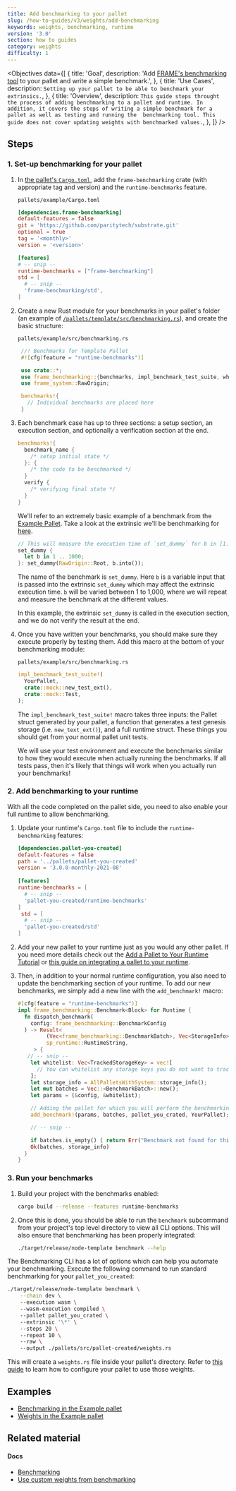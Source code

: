```yaml
---
title: Add benchmarking to your pallet
slug: /how-to-guides/v3/weights/add-benchmarking
keywords: weights, benchmarking, runtime
version: '3.0' 
section: how to guides
category: weights
difficulty: 1
---
```


<Objectives
  data={[
    {
      title: 'Goal',
      description: 'Add [FRAME\'s benchmarking tool](/rustdocs/latest/frame_benchmarking/macro.benchmarks.html) to your pallet and write a simple benchmark.',
    },
    {
      title: 'Use Cases',
      description:
        `Setting up your pallet to be able to benchmark your extrinsics.`,
    },
    {
      title: 'Overview',
      description:
        `This guide steps throught the process of adding benchmarking to a pallet and runtime. In addition,
        it covers the steps of writing a simple benchmark for a pallet as well as testing and running the 
        benchmarking tool. This guide does not cover updating weights with benchmarked values.`,
    },
  ]}
/>

## Steps

### 1. Set-up benchmarking for your pallet

1. In [the pallet's
   `Cargo.toml`](https://github.com/paritytech/substrate/blob/master/frame/example/Cargo.toml), add
   the `frame-benchmarking` crate (with appropriate tag and version) and the `runtime-benchmarks` feature.

   `pallets/example/Cargo.toml`

   ```toml
   [dependencies.frame-benchmarking]
   default-features = false
   git = 'https://github.com/paritytech/substrate.git'
   optional = true
   tag = '<monthly>'
   version = '<version>'

   [features]
   # -- snip --
   runtime-benchmarks = ["frame-benchmarking"]
   std = [
     # -- snip --
     'frame-benchmarking/std',
   ]
   ```

2. Create a new Rust module for your benchmarks in your pallet's folder (an example of
  [`/pallets/template/src/benchmarking.rs`](https://github.com/substrate-developer-hub/substrate-node-template/blob/latest/pallets/template/src/benchmarking.rs)),
   and create the basic structure:

   `pallets/example/src/benchmarking.rs`

   ```rust
    //! Benchmarks for Template Pallet
    #![cfg(feature = "runtime-benchmarks")]

    use crate::*;
    use frame_benchmarking::{benchmarks, impl_benchmark_test_suite, whitelisted_caller};
    use frame_system::RawOrigin;

    benchmarks!{
      // Individual benchmarks are placed here
    }
   ```

3. Each benchmark case has up to three sections: a setup section, an execution section, and
   optionally a verification section at the end.

   ```rust
   benchmarks!{
     benchmark_name {
       /* setup initial state */
     }: {
       /* the code to be benchmarked */
     }
     verify {
       /* verifying final state */
     }
   }
   ```

   We'll refer to an extremely basic example of a benchmark from the [Example Pallet](https://github.com/paritytech/substrate/blob/master/frame/example/src/lib.rs).
   Take a look at the extrinsic we'll be benchmarking for [here](http://github.com/paritytech/substrate/blob/master/frame/example/src/lib.rs#L543-562).

   ```rust
   // This will measure the execution time of `set_dummy` for b in [1..1000] range.
   set_dummy {
     let b in 1 .. 1000;
   }: set_dummy(RawOrigin::Root, b.into());
   ```

   The name of the benchmark is `set_dummy`. Here `b` is a variable input that is passed into the
   extrinsic `set_dummy` which may affect the extrinsic execution time. `b` will be varied between
   1 to 1,000, where we will repeat and measure the benchmark at the different values.

   In this example, the extrinsic `set_dummy` is called in the execution section, and we do not 
   verify the result at the end.

4. Once you have written your benchmarks, you should make sure they execute properly by testing
   them. Add this macro at the bottom of your benchmarking module:

   `pallets/example/src/benchmarking.rs`

   ```rust
   impl_benchmark_test_suite!(
     YourPallet,
     crate::mock::new_test_ext(),
     crate::mock::Test,
   );
   ```

   The `impl_benchmark_test_suite!` macro takes three inputs: the Pallet struct generated by your pallet,
   a function that generates a test genesis storage (i.e. `new_text_ext()`), and a full runtime
   struct. These things you should get from your normal pallet unit tests.

   We will use your test environment and execute the benchmarks similar to how they would execute
   when actually running the benchmarks. If all tests pass, then it's likely that things will
   work when you actually run your benchmarks!

### 2. Add benchmarking to your runtime

With all the code completed on the pallet side, you need to also enable your full runtime to allow
benchmarking.

1. Update your runtime's `Cargo.toml` file to include the `runtime-benchmarking` features:

   ```toml
   [dependencies.pallet-you-created]
   default-features = false
   path = '../pallets/pallet-you-created'
   version = '3.0.0-monthly-2021-08'
  
   [features]
   runtime-benchmarks = [
     # -- snip --
     'pallet-you-created/runtime-benchmarks'
   ]
    std = [
     # -- snip --
     'pallet-you-created/std'
   ]
   ```

2. Add your new pallet to your runtime just as you would any other pallet. If you need more details
   check out the [Add a Pallet to Your Runtime Tutorial](/tutorials/v3/add-a-pallet) or 
   [this guide on integrating a pallet to your runtime](/how-to-guides/v3/basics/pallet-integration).

3. Then, in addition to your normal runtime configuration, you also need to update the benchmarking
   section of your runtime. To add our new benchmarks, we simply add a new line with the `add_benchmark!` 
   macro:

   ```rust
   #[cfg(feature = "runtime-benchmarks")]
   impl frame_benchmarking::Benchmark<Block> for Runtime {
     fn dispatch_benchmark(
       config: frame_benchmarking::BenchmarkConfig
     ) -> Result<
			(Vec<frame_benchmarking::BenchmarkBatch>, Vec<StorageInfo>),
			sp_runtime::RuntimeString,
		> {
      // -- snip --
       let whitelist: Vec<TrackedStorageKey> = vec![
         // You can whitelist any storage keys you do not want to track here
       ];
       let storage_info = AllPalletsWithSystem::storage_info();
       let mut batches = Vec::<BenchmarkBatch>::new();
       let params = (&config, &whitelist);

       // Adding the pallet for which you will perform the benchmarking
       add_benchmark!(params, batches, pallet_you_crated, YourPallet);

       // -- snip --

       if batches.is_empty() { return Err("Benchmark not found for this pallet.".into()) }
       Ok(batches, storage_info)
     }
   }
   ```

### 3. Run your benchmarks

1. Build your project with the benchmarks enabled:

   ```bash
   cargo build --release --features runtime-benchmarks
   ```

2. Once this is done, you should be able to run the `benchmark` subcommand from your project's top 
   level directory to view all CLI options. This will also ensure that benchmarking has been properly integrated:

   ```bash
   ./target/release/node-template benchmark --help 
   ```

The Benchmarking CLI has a lot of options which can help you automate your benchmarking. Execute the following 
command to run standard benchmarking for your `pallet_you_created`:

```bash
./target/release/node-template benchmark \
    --chain dev \               
    --execution wasm \          
    --wasm-execution compiled \ 
    --pallet pallet_you_crated \   
    --extrinsic '\*' \          
    --steps 20 \                
    --repeat 10 \               
    --raw \                     
    --output ./pallets/src/pallet-created/weights.rs                 
```

This will create a `weights.rs` file inside your pallet's directory. Refer to [this guide](/how-to-guides/v3/weights/use-benchmark-weights) to learn 
how to configure your pallet to use those weights.


## Examples

- [Benchmarking in the Example pallet](https://github.com/paritytech/substrate/blob/master/frame/example/src/benchmarking.rs)
- [Weights in the Example pallet](https://github.com/paritytech/substrate/blob/master/frame/example/src/weights.rs)

## Related material

#### Docs 

- [Benchmarking](/v3/runtime/benchmarking)
- [Use custom weights from benchmarking](/how-to-guides/v3/weights/use-benchmark-weights)
